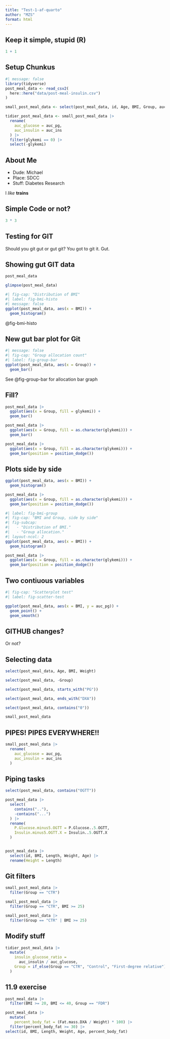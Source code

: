 ```yaml
---
title: "Test-1-af-quarto"
author: "MZS"
format: html
---
```


## Keep it simple, stupid (R)

```r
1 + 1
```

## Setup Chunkus

```r
#| message: false
library(tidyverse)
post_meal_data <- read_csv2(
  here::here("data/post-meal-insulin.csv")
)

small_post_meal_data <- select(post_meal_data, id, Age, BMI, Group, auc_pg, auc_ins, glykemi)

tidier_post_meal_data <- small_post_meal_data |>
  rename(
    auc_glucose = auc_pg,
    auc_insulin = auc_ins
  ) |>
  filter(glykemi == 0) |>
  select(-glykemi)
```

## About Me

- Dude: Michael
- Place: SDCC
- Stuff: Diabetes Research

I *like* **trains**

## Simple Code or not?

```r
3 * 3
```

## Testing for GIT
Should you git gut or gut git? You got to git it. Gut.

## Showing gut GIT data

```r
post_meal_data
```

```r
glimpse(post_meal_data)
```


```r
#| fig-cap: "Distribution of BMI"
#| label: fig-bmi-histo
#| message: false
ggplot(post_meal_data, aes(x = BMI)) +
  geom_histogram()
```

@fig-bmi-histo

## New gut bar plot for Git

```r
#| message: false
#| fig-cap: "Group allocation count"
#| label: fig-group-bar
ggplot(post_meal_data, aes(x = Group)) +
  geom_bar()
```

See @fig-group-bar for allocation bar graph

## Fill?

```r
post_meal_data |>
  ggplot(aes(x = Group, fill = glykemi)) +
  geom_bar()
```

```r
post_meal_data |>
  ggplot(aes(x = Group, fill = as.character(glykemi))) +
  geom_bar()
```

```r
post_meal_data |>
  ggplot(aes(x = Group, fill = as.character(glykemi))) +
  geom_bar(position = position_dodge())
```


## Plots side by side

```r
ggplot(post_meal_data, aes(x = BMI)) +
  geom_histogram()
```

```r
post_meal_data |>
  ggplot(aes(x = Group, fill = as.character(glykemi))) +
  geom_bar(position = position_dodge())
```

```r
#| label: fig-bmi-group
#| fig-cap: "BMI and Group, side by side"
#| fig-subcap:
#|   - "Distribution of BMI."
#|   - "Group allocation."
#| layout-ncol: 2
ggplot(post_meal_data, aes(x = BMI)) +
  geom_histogram()

post_meal_data |>
  ggplot(aes(x = Group, fill = as.character(glykemi))) +
  geom_bar(position = position_dodge())
```

## Two contiuous variables

```r
#| fig-cap: "Scatterplot test"
#| label: fig-scatter-test
```


```r
ggplot(post_meal_data, aes(x = BMI, y = auc_pg)) +
  geom_point() +
  geom_smooth()
```


## GITHUB changes?

Or not?

## Selecting data

```r
select(post_meal_data, Age, BMI, Weight)
```


```r
select(post_meal_data, -Group)
```

```r
select(post_meal_data, starts_with("PG"))
```

```r
select(post_meal_data, ends_with("DXA"))
```

```r
select(post_meal_data, contains("0"))
```


```r
small_post_meal_data
```

## PIPES! PIPES EVERYWHERE!!

```r
small_post_meal_data |>
  rename(
    auc_glucose = auc_pg,
    auc_insulin = auc_ins
  )
```

## Piping tasks

```r
select(post_meal_data, contains("OGTT"))
```

```r
post_meal_data |>
  select(
    contains(".."),
    -contains("...")
  ) |>
  rename(
    P.Glucose.minus5.OGTT = P.Glucose..5.OGTT,
    Insulin.minus5.OGTT.X = Insulin..5.OGTT.X
  )
```

```r
```


```r
post_meal_data |>
  select(id, BMI, Length, Weight, Age) |>
  rename(Height = Length)
```

## Git filters

```r
small_post_meal_data |>
  filter(Group == "CTR")
```

```r
small_post_meal_data |>
  filter(Group == "CTR", BMI >= 25)

small_post_meal_data |>
  filter(Group == "CTR" | BMI >= 25)
```

## Modify stuff

```r
tidier_post_meal_data |>
  mutate(
    insulin_glucose_ratio =
      auc_insulin / auc_glucose,
    Group = if_else(Group == "CTR", "Control", "First-degree relative")
  )
```

## 11.9 exercise

```r
post_meal_data |>
  filter(BMI >= 20, BMI <= 40, Group == "FDR")
```

```r
post_meal_data |>
  mutate(
    percent_body_fat = (Fat.mass.DXA / Weight) * 100) |>
  filter(percent_body_fat >= 30) |>
select(id, BMI, Length, Weight, Age, percent_body_fat)
```
